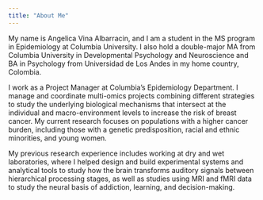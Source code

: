 ```yaml
---
title: "About Me"
---
```




My name is Angelica Vina Albarracin, and I am a student in the MS program in Epidemiology at Columbia University. I also hold a double-major MA from Columbia University in Developmental Psychology and Neuroscience and BA in Psychology from Universidad de Los Andes in my home country, Colombia.

I work as a Project Manager at Columbia's Epidemiology Department. I manage and coordinate multi-omics projects combining different strategies to study the underlying biological mechanisms that intersect at the individual and macro-environment levels to increase the risk of breast cancer. My current research focuses on populations with a higher cancer burden, including those with a genetic predisposition, racial and ethnic minorities, and young women.

My previous research experience includes working at dry and wet laboratories, where I helped design and build experimental systems and analytical tools to study how the brain transforms auditory signals between hierarchical processing stages, as well as studies using MRI and fMRI data to study the neural basis of addiction, learning, and decision-making.
